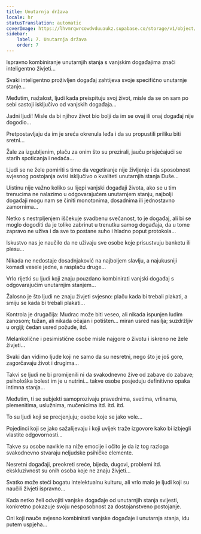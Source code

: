 ```yaml
---
title: Unutarnja država
locale: hr
statusTranslation: automatic
coverImage: https://lhvmrqwrcowdvduuaukz.supabase.co/storage/v1/object/public/strapi-uploads/small_cover-tratado-de-psicologia-revolucionaria.webp-5e15e1cec4e0ebebcde5d7fc7565d8fd.webp
sidebar:
    label: 7. Unutarnja država
    order: 7
---
```

Ispravno kombiniranje unutarnjih stanja s vanjskim događajima znači inteligentno živjeti...

Svaki inteligentno proživljen događaj zahtijeva svoje specifično unutarnje stanje...

Međutim, nažalost, ljudi kada preispituju svoj život, misle da se on sam po sebi sastoji isključivo od vanjskih događaja...

Jadni ljudi! Misle da bi njihov život bio bolji da im se ovaj ili onaj događaj nije dogodio...

Pretpostavljaju da im je sreća okrenula leđa i da su propustili priliku biti sretni...

Žale za izgubljenim, plaču za onim što su prezirali, jauču prisjećajući se starih spoticanja i nedaća...

Ljudi se ne žele pomiriti s time da vegetiranje nije življenje i da sposobnost svjesnog postojanja ovisi isključivo o kvaliteti unutarnjih stanja Duše...

Uistinu nije važno koliko su lijepi vanjski događaji života, ako se u tim trenucima ne nalazimo u odgovarajućem unutarnjem stanju, najbolji događaji mogu nam se činiti monotonima, dosadnima ili jednostavno zamornima...

Netko s nestrpljenjem iščekuje svadbenu svečanost, to je događaj, ali bi se moglo dogoditi da je toliko zabrinut u trenutku samog događaja, da u tome zapravo ne uživa i da sve to postane suho i hladno poput protokola...

Iskustvo nas je naučilo da ne uživaju sve osobe koje prisustvuju banketu ili plesu...

Nikada ne nedostaje dosadnjaković na najboljem slavlju, a najukusniji komadi vesele jedne, a rasplaču druge...

Vrlo rijetki su ljudi koji znaju pouzdano kombinirati vanjski događaj s odgovarajućim unutarnjim stanjem...

Žalosno je što ljudi ne znaju živjeti svjesno: plaču kada bi trebali plakati, a smiju se kada bi trebali plakati...

Kontrola je drugačija: Mudrac može biti veseo, ali nikada ispunjen ludim zanosom; tužan, ali nikada očajan i potišten... miran usred nasilja; suzdržljiv u orgiji; čedan usred požude, itd.

Melankolične i pesimistične osobe misle najgore o životu i iskreno ne žele živjeti...

Svaki dan vidimo ljude koji ne samo da su nesretni, nego što je još gore, zagorčavaju život i drugima...

Takvi se ljudi ne bi promijenili ni da svakodnevno žive od zabave do zabave; psihološka bolest im je u nutrini... takve osobe posjeduju definitivno opaka intimna stanja...

Međutim, ti se subjekti samoprozivaju pravednima, svetima, vrlinama, plemenitima, uslužnima, mučenicima itd. itd. itd.

To su ljudi koji se precjenjuju; osobe koje se jako vole...

Pojedinci koji se jako sažalijevaju i koji uvijek traže izgovore kako bi izbjegli vlastite odgovornosti...

Takve su osobe navikle na niže emocije i očito je da iz tog razloga svakodnevno stvaraju neljudske psihičke elemente.

Nesretni događaji, preokreti sreće, bijeda, dugovi, problemi itd. ekskluzivnost su onih osoba koje ne znaju živjeti...

Svatko može steći bogatu intelektualnu kulturu, ali vrlo malo je ljudi koji su naučili živjeti ispravno...

Kada netko želi odvojiti vanjske događaje od unutarnjih stanja svijesti, konkretno pokazuje svoju nesposobnost za dostojanstveno postojanje.

Oni koji nauče svjesno kombinirati vanjske događaje i unutarnja stanja, idu putem uspjeha...

